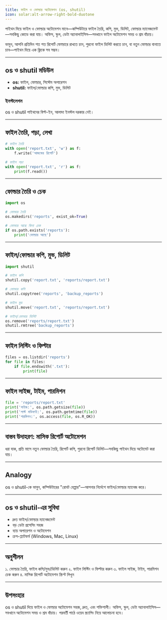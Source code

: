 ```yaml
---
title: ফাইল ও ফোল্ডার অটোমেশন (os, shutil)
icon: solar:alt-arrow-right-bold-duotone
---
```


পাইথন দিয়ে ফাইল ও ফোল্ডার অটোমেশন মানে—কম্পিউটারে ফাইল তৈরি, কপি, মুভ, ডিলিট, ফোল্ডার ম্যানেজমেন্ট—সবকিছু কোডে করা যায়। অফিস, স্কুল, ডেটা অ্যানালাইসিস—সবখানে ফাইল অটোমেশন সময় ও শ্রম বাঁচায়।

ভাবুন, আপনি প্রতিদিন শত শত রিপোর্ট ফোল্ডারে রাখতে চান, পুরনো ফাইল ডিলিট করতে চান, বা নতুন ফোল্ডার বানাতে চান—পাইথন দিয়ে এক ক্লিকে সব সম্ভব।

---

## os ও shutil মডিউল

- **os:** ফাইল, ফোল্ডার, সিস্টেম অপারেশন
- **shutil:** ফাইল/ফোল্ডার কপি, মুভ, ডিলিট

### ইনস্টলেশন

os ও shutil পাইথনের বিল্ট-ইন, আলাদা ইনস্টল দরকার নেই।

---

## ফাইল তৈরি, পড়া, লেখা

```python
# ফাইল তৈরি
with open('report.txt', 'w') as f:
    f.write('আজকের রিপোর্ট')

# ফাইল পড়া
with open('report.txt', 'r') as f:
    print(f.read())
```

---

## ফোল্ডার তৈরি ও চেক

```python
import os

# ফোল্ডার তৈরি
os.makedirs('reports', exist_ok=True)

# ফোল্ডার আছে কিনা চেক
if os.path.exists('reports'):
    print('ফোল্ডার আছে')
```

---

## ফাইল/ফোল্ডার কপি, মুভ, ডিলিট

```python
import shutil

# ফাইল কপি
shutil.copy('report.txt', 'reports/report.txt')

# ফোল্ডার কপি
shutil.copytree('reports', 'backup_reports')

# ফাইল মুভ
shutil.move('report.txt', 'reports/report.txt')

# ফাইল/ফোল্ডার ডিলিট
os.remove('reports/report.txt')
shutil.rmtree('backup_reports')
```

---

## ফাইল লিস্টিং ও ফিল্টার

```python
files = os.listdir('reports')
for file in files:
    if file.endswith('.txt'):
        print(file)
```

---

## ফাইল সাইজ, টাইম, পারমিশন

```python
file = 'reports/report.txt'
print('সাইজ:', os.path.getsize(file))
print('লাস্ট মডিফাই:', os.path.getmtime(file))
print('পারমিশন:', os.access(file, os.R_OK))
```

---

## বাস্তব উদাহরণ: মাসিক রিপোর্ট অটোমেশন

ধরা যাক, প্রতি মাসে নতুন ফোল্ডার তৈরি, রিপোর্ট কপি, পুরনো রিপোর্ট ডিলিট—সবকিছু পাইথন দিয়ে অটোমেট করা যায়।

---

## Analogy

os ও shutil-কে ভাবুন, কম্পিউটারের "রোবট হেল্পার"—আপনার নির্দেশে ফাইল/ফোল্ডার ম্যানেজ করে।

---

## os ও shutil-এর সুবিধা

- দ্রুত ফাইল/ফোল্ডার ম্যানেজমেন্ট
- বড় ডেটা প্রসেসিং সহজ
- ব্যাচ অপারেশন ও অটোমেশন
- ক্রস-প্ল্যাটফর্ম (Windows, Mac, Linux)

---

## অনুশীলন

১. ফোল্ডার তৈরি, ফাইল কপি/মুভ/ডিলিট করুন
২. ফাইল লিস্টিং ও ফিল্টার করুন
৩. ফাইল সাইজ, টাইম, পারমিশন চেক করুন
৪. মাসিক রিপোর্ট অটোমেশন স্ক্রিপ্ট লিখুন

---

## উপসংহার

os ও shutil দিয়ে ফাইল ও ফোল্ডার অটোমেশন সহজ, দ্রুত, এবং শক্তিশালী। অফিস, স্কুল, ডেটা অ্যানালাইসিস—সবখানে অটোমেশন সময় ও শ্রম বাঁচায়। পরবর্তী পাঠে ওয়েব স্ক্র্যাপিং নিয়ে আলোচনা হবে।
